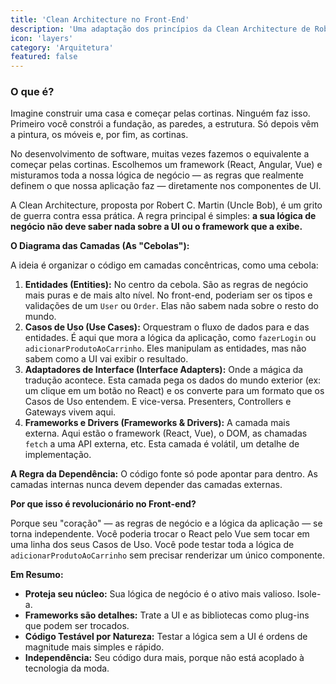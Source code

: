 ```yaml
---
title: 'Clean Architecture no Front-End'
description: 'Uma adaptação dos princípios da Clean Architecture de Robert C. Martin para o desenvolvimento front-end, focada em criar aplicações mais testáveis, independentes e fáceis de manter.'
icon: 'layers'
category: 'Arquitetura'
featured: false
---
```


### O que é?

Imagine construir uma casa e começar pelas cortinas. Ninguém faz isso. Primeiro você constrói a fundação, as paredes, a estrutura. Só depois vêm a pintura, os móveis e, por fim, as cortinas.

No desenvolvimento de software, muitas vezes fazemos o equivalente a começar pelas cortinas. Escolhemos um framework (React, Angular, Vue) e misturamos toda a nossa lógica de negócio — as regras que realmente definem o que nossa aplicação faz — diretamente nos componentes de UI.

A Clean Architecture, proposta por Robert C. Martin (Uncle Bob), é um grito de guerra contra essa prática. A regra principal é simples: **a sua lógica de negócio não deve saber nada sobre a UI ou o framework que a exibe.**

**O Diagrama das Camadas (As "Cebolas"):**

A ideia é organizar o código em camadas concêntricas, como uma cebola:

1.  **Entidades (Entities):** No centro da cebola. São as regras de negócio mais puras e de mais alto nível. No front-end, poderiam ser os tipos e validações de um `User` ou `Order`. Elas não sabem nada sobre o resto do mundo.
2.  **Casos de Uso (Use Cases):** Orquestram o fluxo de dados para e das entidades. É aqui que mora a lógica da aplicação, como `fazerLogin` ou `adicionarProdutoAoCarrinho`. Eles manipulam as entidades, mas não sabem como a UI vai exibir o resultado.
3.  **Adaptadores de Interface (Interface Adapters):** Onde a mágica da tradução acontece. Esta camada pega os dados do mundo exterior (ex: um clique em um botão no React) e os converte para um formato que os Casos de Uso entendem. E vice-versa. Presenters, Controllers e Gateways vivem aqui.
4.  **Frameworks e Drivers (Frameworks & Drivers):** A camada mais externa. Aqui estão o framework (React, Vue), o DOM, as chamadas `fetch` a uma API externa, etc. Esta camada é volátil, um detalhe de implementação.

**A Regra da Dependência:** O código fonte só pode apontar para dentro. As camadas internas nunca devem depender das camadas externas.

**Por que isso é revolucionário no Front-end?**

Porque seu "coração" — as regras de negócio e a lógica da aplicação — se torna independente. Você poderia trocar o React pelo Vue sem tocar em uma linha dos seus Casos de Uso. Você pode testar toda a lógica de `adicionarProdutoAoCarrinho` sem precisar renderizar um único componente.

**Em Resumo:**

*   **Proteja seu núcleo:** Sua lógica de negócio é o ativo mais valioso. Isole-a.
*   **Frameworks são detalhes:** Trate a UI e as bibliotecas como plug-ins que podem ser trocados.
*   **Código Testável por Natureza:** Testar a lógica sem a UI é ordens de magnitude mais simples e rápido.
*   **Independência:** Seu código dura mais, porque não está acoplado à tecnologia da moda.